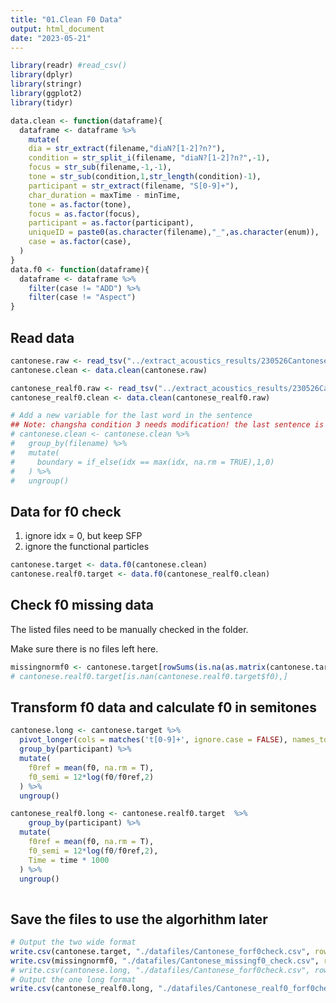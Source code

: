 ```yaml
---
title: "01.Clean F0 Data"
output: html_document
date: "2023-05-21"
---
```


```r
library(readr) #read_csv()
library(dplyr)
library(stringr)
library(ggplot2)
library(tidyr)

data.clean <- function(dataframe){
  dataframe <- dataframe %>%
    mutate(
    dia = str_extract(filename,"diaN?[1-2]?n?"),
    condition = str_split_i(filename, "diaN?[1-2]?n?",-1),
    focus = str_sub(filename,-1,-1),
    tone = str_sub(condition,1,str_length(condition)-1),
    participant = str_extract(filename, "S[0-9]+"),
    char_duration = maxTime - minTime,
    tone = as.factor(tone),
    focus = as.factor(focus),
    participant = as.factor(participant),
    uniqueID = paste0(as.character(filename),"_",as.character(enum)),
    case = as.factor(case),
  )
}
data.f0 <- function(dataframe){
  dataframe <- dataframe %>%
    filter(case != "ADD") %>%
    filter(case != "Aspect")
}
```

## Read data
```r
cantonese.raw <- read_tsv("../extract_acoustics_results/230526Cantonese_data.tsv", col_names = TRUE,show_col_types = FALSE)
cantonese.clean <- data.clean(cantonese.raw)

cantonese_realf0.raw <- read_tsv("../extract_acoustics_results/230526Cantonese_realf0_data.tsv", col_names = TRUE,show_col_types = FALSE)
cantonese_realf0.clean <- data.clean(cantonese_realf0.raw)

# Add a new variable for the last word in the sentence
## Note: changsha condition 3 needs modification! the last sentence is not part of the word
# cantonese.clean <- cantonese.clean %>%
#   group_by(filename) %>%
#   mutate(
#     boundary = if_else(idx == max(idx, na.rm = TRUE),1,0)
#   ) %>%
#   ungroup()
```
## Data for f0 check
1. ignore idx = 0, but keep SFP
2. ignore the functional particles
```r
cantonese.target <- data.f0(cantonese.clean)
cantonese.realf0.target <- data.f0(cantonese_realf0.clean)
```

## Check f0 missing data

The listed files need to be manually checked in the folder.

Make sure there is no files left here.
```r
missingnormf0 <- cantonese.target[rowSums(is.na(as.matrix(cantonese.target[,startsWith(names(cantonese.target), "t")])))>0, ]
# cantonese.realf0.target[is.nan(cantonese.realf0.target$f0),]
```

## Transform f0 data and calculate f0 in semitones
```r
cantonese.long <- cantonese.target %>%
  pivot_longer(cols = matches('t[0-9]+', ignore.case = FALSE), names_to = "Time",names_prefix = "t", values_to = "f0") %>% # Convert to the standard long format
  group_by(participant) %>%
  mutate(
    f0ref = mean(f0, na.rm = T),
    f0_semi = 12*log(f0/f0ref,2)
  ) %>%
  ungroup()

cantonese_realf0.long <- cantonese.realf0.target  %>%
    group_by(participant) %>%
  mutate(
    f0ref = mean(f0, na.rm = T),
    f0_semi = 12*log(f0/f0ref,2),
    Time = time * 1000
  ) %>%
  ungroup()
  
```

## Save the files to use the algorhithm later

```r
# Output the two wide format
write.csv(cantonese.target, "./datafiles/Cantonese_forf0check.csv", row.names = FALSE)
write.csv(missingnormf0, "./datafiles/Cantonese_missingf0_check.csv", row.names = FALSE)
# write.csv(cantonese.long, "./datafiles/Cantonese_forf0check.csv", row.names = FALSE)
# Output the one long format
write.csv(cantonese_realf0.long, "./datafiles/Cantonese_realf0_forf0check.csv", row.names = FALSE)

```

